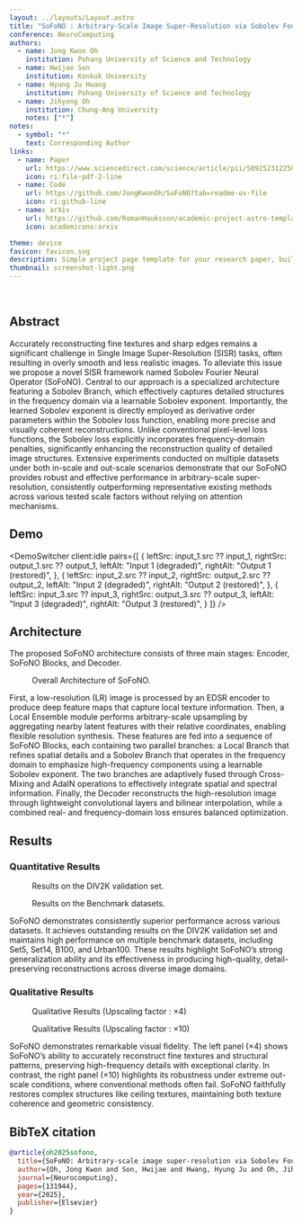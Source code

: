 ```yaml
---
layout: ../layouts/Layout.astro
title: "SoFoNO : Arbitrary-Scale Image Super-Resolution via Sobolev Fourier Neural Operator"
conference: NeuroComputing
authors:
  - name: Jong Kwon Oh
    institution: Pohang University of Science and Technology
  - name: Hwijae Son
    institution: Konkuk University
  - name: Hyung Ju Hwang
    institution: Pohang University of Science and Technology
  - name: Jihyong Oh
    institution: Chung-Ang University
    notes: ["*"]
notes:
  - symbol: "*"
    text: Corresponding Author
links:
  - name: Paper
    url: https://www.sciencedirect.com/science/article/pii/S0925231225026165
    icon: ri:file-pdf-2-line
  - name: Code
    url: https://github.com/JongKwonOh/SoFoNO?tab=readme-ov-file
    icon: ri:github-line
  - name: arXiv
    url: https://github.com/RomanHauksson/academic-project-astro-template
    icon: academicons:arxiv

theme: device
favicon: favicon.svg
description: Simple project page template for your research paper, built with Astro and Tailwind CSS
thumbnail: screenshot-light.png
---
```








<br />

<div class="mx-auto max-w-[65rem] px-6 rounded-xl bg-zinc-100 dark:bg-zinc-800">
  <HighlightedSection>
  
  ## Abstract

  Accurately reconstructing fine textures and sharp edges remains a significant challenge in Single Image Super-Resolution (SISR) tasks, often resulting in overly smooth and less realistic images.
  To alleviate this issue we propose a novel SISR framework named Sobolev Fourier Neural Operator (SoFoNO).
  Central to our approach is a specialized architecture featuring a Sobolev Branch, which effectively captures detailed structures in the frequency domain via a learnable Sobolev exponent.
  Importantly, the learned Sobolev exponent is directly employed as derivative order parameters within the Sobolev loss function, enabling more precise and visually coherent reconstructions.
  Unlike conventional pixel-level loss functions, the Sobolev loss explicitly incorporates frequency-domain penalties, significantly enhancing the reconstruction quality of detailed image structures.
  Extensive experiments conducted on multiple datasets under both in-scale and out-scale scenarios demonstrate that our SoFoNO provides robust and effective performance in arbitrary-scale super-resolution, consistently outperforming representative existing methods across various tested scale factors without relying on attention mechanisms.

  </HighlightedSection>
</div>

## Demo

<DemoSwitcher
  client:idle
  pairs={[
    {
      leftSrc: input_1.src ?? input_1,
      rightSrc: output_1.src ?? output_1,
      leftAlt: "Input 1 (degraded)",
      rightAlt: "Output 1 (restored)",
    },
    {
      leftSrc: input_2.src ?? input_2,
      rightSrc: output_2.src ?? output_2,
      leftAlt: "Input 2 (degraded)",
      rightAlt: "Output 2 (restored)",
    },
    {
      leftSrc: input_3.src ?? input_3,
      rightSrc: output_3.src ?? output_3,
      leftAlt: "Input 3 (degraded)",
      rightAlt: "Output 3 (restored)",
    }
  ]}
/>

## Architecture

The proposed SoFoNO architecture consists of three main stages: Encoder, SoFoNO Blocks, and Decoder.

<div class="bg-white inline-block px-5 rounded-xl">
  <Figure>
    <Picture
      slot="figure"
      src={graphical_abstract}
      alt="Overall Architecture of SoFoNO."
    />
    <Fragment slot="caption">
      Overall Architecture of SoFoNO.
    </Fragment>
  </Figure>
</div>

First, a low-resolution (LR) image is processed by an EDSR encoder to produce deep feature maps that capture local texture information.
Then, a Local Ensemble module performs arbitrary-scale upsampling by aggregating nearby latent features with their relative coordinates, enabling flexible resolution synthesis.
 These features are fed into a sequence of SoFoNO Blocks, each containing two parallel branches: a Local Branch that refines spatial details and a Sobolev Branch that operates in the frequency domain to emphasize high-frequency components using a learnable Sobolev exponent.
 The two branches are adaptively fused through Cross-Mixing and AdaIN operations to effectively integrate spatial and spectral information. 
 Finally, the Decoder reconstructs the high-resolution image through lightweight convolutional layers and bilinear interpolation, while a combined real- and frequency-domain loss ensures balanced optimization.

## Results

### Quantitative Results

<div class="flex flex-col items-center gap-8">
  <div class="bg-white inline-block px-5 rounded-xl">
    <Figure>
      <Picture
        slot="figure"
        src={div2k}
        alt="DIV2K Dataset Benchmark Table"
      />
      <Fragment slot="caption">
        Results on the DIV2K validation set.
      </Fragment>
    </Figure>
  </div>

  <div class="bg-white inline-block px-5 rounded-xl">
    <Figure>
      <Picture
        slot="figure"
        src={benchmark_table}
        alt="Benchmark Table"
      />
      <Fragment slot="caption">
        Results on the Benchmark datasets.
      </Fragment>
    </Figure>
  </div>
</div>

SoFoNO demonstrates consistently superior performance across various datasets.
It achieves outstanding results on the DIV2K validation set and maintains high performance on multiple benchmark datasets, including Set5, Set14, B100, and Urban100. 
These results highlight SoFoNO’s strong generalization ability and its effectiveness in producing high-quality, detail-preserving reconstructions across diverse image domains.

### Qualitative Results

<div class="flex flex-wrap justify-center gap-8">
  <div class="bg-white inline-block px-5 rounded-xl max-w-[28rem]">
    <Figure>
      <Picture slot="figure" src={qualitative_result_1} alt="Qualitative Results 1" />
      <Fragment slot="caption">Qualitative Results (Upscaling factor&nbsp;:&nbsp;&times;4)</Fragment>
    </Figure>
  </div>

  <div class="bg-white inline-block px-5 rounded-xl max-w-[28rem]">
    <Figure>
      <Picture slot="figure" src={qualitative_result_2} alt="Qualitative Results 2" />
      <Fragment slot="caption">Qualitative Results (Upscaling factor&nbsp;:&nbsp;&times;10)</Fragment>
    </Figure>
  </div>
</div>

SoFoNO demonstrates remarkable visual fidelity. 
The left panel (×4) shows SoFoNO’s ability to accurately reconstruct fine textures and structural patterns, preserving high-frequency details with exceptional clarity.
In contrast, the right panel (×10) highlights its robustness under extreme out-scale conditions, where conventional methods often fail. 
SoFoNO faithfully restores complex structures like ceiling textures, maintaining both texture coherence and geometric consistency.

## BibTeX citation

```bibtex
@article{oh2025sofono,
  title={SoFoNO: Arbitrary-scale image super-resolution via Sobolev Fourier neural operator},
  author={Oh, Jong Kwon and Son, Hwijae and Hwang, Hyung Ju and Oh, Jihyong},
  journal={Neurocomputing},
  pages={131944},
  year={2025},
  publisher={Elsevier}
}
